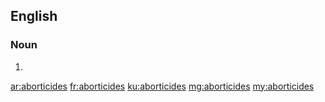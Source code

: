 ==English==

===Noun===
{{head|en|plural}}

# {{plural of|aborticide|lang=en}}

[[ar:aborticides]]
[[fr:aborticides]]
[[ku:aborticides]]
[[mg:aborticides]]
[[my:aborticides]]